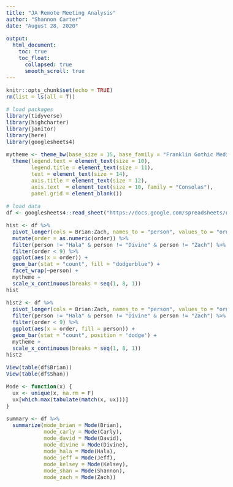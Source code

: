 ```yaml
---
title: "JA Remote Meeting Analysis"
author: "Shannon Carter"
date: "August 28, 2020"

output: 
  html_document:
    toc: true
    toc_float:
      collapsed: true
      smooth_scroll: true
---
```


<style type="text/css">
body { font-size: 16px; line-height:140%: font-family: 'Libre Franklin', sans-serif; color:#333; }
.tocify { font-size: 12px; border:none!important; border-radius:0px!important; }
h2 { font-size:30px; }
#TOC {
  background: url("https://www.januaryadvisors.com/wp-content/uploads/2018/07/ja-logo-horizontal.svg");
  background-size: 80%;
  padding-bottom: 40px !important;
  background-repeat: no-repeat;
  background-position: left bottom;
}
.list-group-item.active, .list-group-item.active:focus, .list-group-item.active:hover {
background-color: rgb(49,156,244,0.8);
border-color: #319cf4;
}
</style>

```r

knitr::opts_chunk$set(echo = TRUE)
rm(list = ls(all = T))

# load packages
library(tidyverse)
library(highcharter)
library(janitor)
library(here)
library(googlesheets4)

mytheme <- theme_bw(base_size = 15, base_family = "Franklin Gothic Medium") +
  theme(legend.text = element_text(size = 10),
        legend.title = element_text(size = 11),
        text = element_text(size = 14),     
        axis.title = element_text(size = 12),
        axis.text  = element_text(size = 10, family = "Consolas"),
        panel.grid = element_blank())

# load data
df <- googlesheets4::read_sheet("https://docs.google.com/spreadsheets/d/1lcaht7ezzJxZ5gvh7A5TF9iZkWGAVQ4hJ9yXXH_6dnY/edit#gid=851427512", sheet = "clean-data", na = "NA")
```

```r
hist <- df %>% 
  pivot_longer(cols = Brian:Zach, names_to = "person", values_to = "order") %>% 
  mutate(order = as.numeric(order)) %>% 
  filter(person != "Hala" & person != "Divine" & person != "Zach") %>%
  filter(order < 9) %>% 
  ggplot(aes(x = order)) +
  geom_bar(stat = "count", fill = "dodgerblue") +
  facet_wrap(~person) +
  mytheme +
  scale_x_continuous(breaks = seq(1, 8, 1))
hist

hist2 <- df %>% 
  pivot_longer(cols = Brian:Zach, names_to = "person", values_to = "order") %>% 
  filter(person != "Hala" & person != "Divine" & person != "Zach") %>% 
  filter(order < 9) %>% 
  ggplot(aes(x = order, fill = person)) +
  geom_bar(stat = "count", position = 'dodge') +
  mytheme +
  scale_x_continuous(breaks = seq(1, 8, 1))
hist2
```

```r
View(table(df$Brian))
View(table(df$Shan))

Mode <- function(x) {
  ux <- unique(x, na.rm = F)
  ux[which.max(tabulate(match(x, ux)))]
}

summary <- df %>% 
  summarize(mode_brian = Mode(Brian),
            mode_carly = Mode(Carly),
            mode_david = Mode(David),
            mode_divine = Mode(Divine),
            mode_hala = Mode(Hala),
            mode_jeff = Mode(Jeff),
            mode_kelsey = Mode(Kelsey),
            mode_shan = Mode(Shannon),
            mode_zach = Mode(Zach))
```


